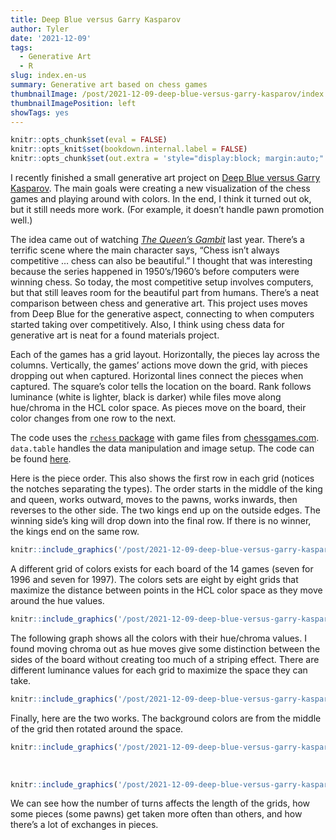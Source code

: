 ```yaml
---
title: Deep Blue versus Garry Kasparov
author: Tyler
date: '2021-12-09'
tags:
  - Generative Art
  - R
slug: index.en-us
summary: Generative art based on chess games
thumbnailImage: /post/2021-12-09-deep-blue-versus-garry-kasparov/index.en-us_files/DeepBlueVersusGarryKasparov1996.png
thumbnailImagePosition: left
showTags: yes
---
```


```r
knitr::opts_chunk$set(eval = FALSE)
knitr::opts_knit$set(bookdown.internal.label = FALSE)
knitr::opts_chunk$set(out.extra = 'style="display:block; margin:auto;"')  # center
```

I recently finished a small generative art project on [Deep Blue versus Garry Kasparov](https://en.wikipedia.org/wiki/Deep_Blue_versus_Garry_Kasparov){target="_blank"}. The main goals were creating a new visualization of the chess games and playing around with colors. In the end, I think it turned out ok, but it still needs more work. (For example, it doesn’t handle pawn promotion well.)

The idea came out of watching [*The Queen's Gambit*](https://en.wikipedia.org/wiki/The_Queen%27s_Gambit_(miniseries)) last year. There’s a terrific scene where the main character says, “Chess isn’t always competitive … chess can also be beautiful.” I thought that was interesting because the series happened in 1950’s/1960’s before computers were winning chess. So today, the most competitive setup involves computers, but that still leaves room for the beautiful part from humans. There's a neat comparison between chess and generative art. This project uses moves from Deep Blue for the generative aspect, connecting to when computers started taking over competitively. Also, I think using chess data for generative art is neat for a found materials project.

Each of the games has a grid layout. Horizontally, the pieces lay across the columns. Vertically, the games’ actions move down the grid, with pieces dropping out when captured. Horizontal lines connect the pieces when captured. The square's color tells the location on the board. Rank follows luminance (white is lighter, black is darker) while files move along hue/chroma in the HCL color space. As pieces move on the board, their color changes from one row to the next.

The code uses the [`rchess` package](http://jkunst.com/rchess/){target="_blank"} with game files from [chessgames.com](https://www.chessgames.com){target="_blank"}. `data.table` handles the data manipulation and image setup. The code can be found [here](https://github.com/WilliamTylerBradley/DeepBlueVersusGarryKasparov){target="_blank"}.

Here is the piece order. This also shows the first row in each grid (notices the notches separating the types). The order starts in the middle of the king and queen, works outward, moves to the pawns, works inwards, then reverses to the other side. The two kings end up on the outside edges. The winning side's king will drop down into the final row. If there is no winner, the kings end on the same row.

```r
knitr::include_graphics('/post/2021-12-09-deep-blue-versus-garry-kasparov/index.en-us_files/piece_order.png', error = FALSE)
```

A different grid of colors exists for each board of the 14 games (seven for 1996 and seven for 1997). The colors sets are eight by eight grids that maximize the distance between points in the HCL color space as they move around the hue values.

```r
knitr::include_graphics('/post/2021-12-09-deep-blue-versus-garry-kasparov/index.en-us_files/colors_1.jpeg', error = FALSE)
```

The following graph shows all the colors with their hue/chroma values. I found moving chroma out as hue moves give some distinction between the sides of the board without creating too much of a striping effect. There are different luminance values for each grid to maximize the space they can take.

```r
knitr::include_graphics('/post/2021-12-09-deep-blue-versus-garry-kasparov/index.en-us_files/colors_2.jpeg', error = FALSE)
```

Finally, here are the two works. The background colors are from the middle of the grid then rotated around the space.

```r
knitr::include_graphics('/post/2021-12-09-deep-blue-versus-garry-kasparov/index.en-us_files/DeepBlueVersusGarryKasparov1996.png', error = FALSE)
```

<br>

```r
knitr::include_graphics('/post/2021-12-09-deep-blue-versus-garry-kasparov/index.en-us_files/DeepBlueVersusGarryKasparov1997.png', error = FALSE)
```

We can see how the number of turns affects the length of the grids, how some pieces (some pawns) get taken more often than others, and how there's a lot of exchanges in pieces.